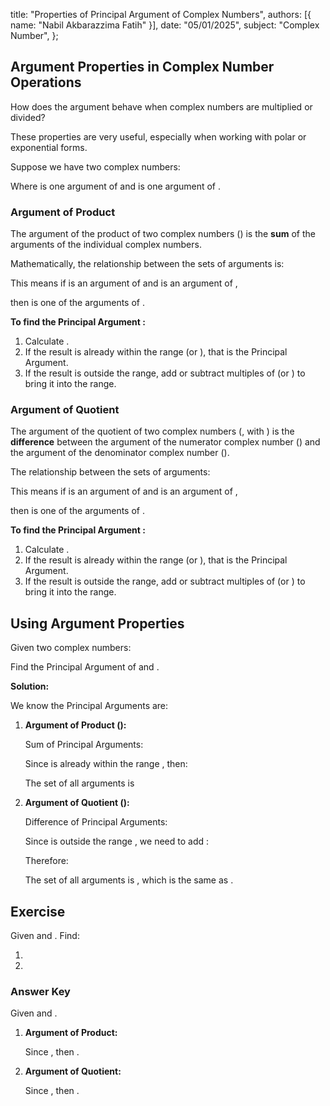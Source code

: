   title: "Properties of Principal Argument of Complex Numbers",
  authors: [{ name: "Nabil Akbarazzima Fatih" }],
  date: "05/01/2025",
  subject: "Complex Number",
};

## Argument Properties in Complex Number Operations

How does the argument behave when complex numbers are multiplied or divided?

These properties are very useful, especially when working with polar or exponential forms.

Suppose we have two complex numbers:

<div className="flex flex-col gap-4">
  <BlockMath math="z_1 = r_1(\cos \theta_1 + i\sin \theta_1)" />
  <BlockMath math="z_2 = r_2(\cos \theta_2 + i\sin \theta_2)" />
</div>

Where <InlineMath math="\theta_1" /> is one argument of <InlineMath math="z_1" /> and <InlineMath math="\theta_2" /> is one argument of <InlineMath math="z_2" />.

### Argument of Product

The argument of the product of two complex numbers (<InlineMath math="z_1 \times z_2" />) is the **sum** of the arguments of the individual complex numbers.

Mathematically, the relationship between the sets of arguments is:

<BlockMath math="\arg(z_1 z_2) = \arg(z_1) + \arg(z_2)" />

This means if <InlineMath math="\theta_1" /> is an argument of <InlineMath math="z_1" /> and <InlineMath math="\theta_2" /> is an argument of <InlineMath math="z_2" />,

then <InlineMath math="\theta_1 + \theta_2" /> is one of the arguments of <InlineMath math="z_1 z_2" />.

**To find the Principal Argument <InlineMath math="\text{Arg}(z_1 z_2)" />:**

1.  Calculate <InlineMath math="\text{Arg}(z_1) + \text{Arg}(z_2)" />.
2.  If the result is already within the range <InlineMath math="[0^\circ, 360^\circ)" /> (or <InlineMath math="[0, 2\pi)" />), that is the Principal Argument.
3.  If the result is outside the range, add or subtract multiples of <InlineMath math="360^\circ" /> (or <InlineMath math="2\pi" />) to bring it into the range.

### Argument of Quotient

The argument of the quotient of two complex numbers (<InlineMath math="\frac{z_1}{z_2}" />, with <InlineMath math="z_2 \neq 0" />) is the **difference** between the argument of the numerator complex number (<InlineMath math="z_1" />) and the argument of the denominator complex number (<InlineMath math="z_2" />).

The relationship between the sets of arguments:

<BlockMath math="\arg\left(\frac{z_1}{z_2}\right) = \arg(z_1) - \arg(z_2)" />

This means if <InlineMath math="\theta_1" /> is an argument of <InlineMath math="z_1" /> and <InlineMath math="\theta_2" /> is an argument of <InlineMath math="z_2" />,

then <InlineMath math="\theta_1 - \theta_2" /> is one of the arguments of <InlineMath math="\frac{z_1}{z_2}" />.

**To find the Principal Argument <InlineMath math="\text{Arg}\left(\frac{z_1}{z_2}\right)" />:**

1.  Calculate <InlineMath math="\text{Arg}(z_1) - \text{Arg}(z_2)" />.
2.  If the result is already within the range <InlineMath math="[0^\circ, 360^\circ)" /> (or <InlineMath math="[0, 2\pi)" />), that is the Principal Argument.
3.  If the result is outside the range, add or subtract multiples of <InlineMath math="360^\circ" /> (or <InlineMath math="2\pi" />) to bring it into the range.

## Using Argument Properties

Given two complex numbers:

<div className="flex flex-col gap-4">
  <BlockMath math="z_1 = 2(\cos 45^\circ + i\sin 45^\circ)" />
  <BlockMath math="z_2 = 3(\cos 95^\circ + i\sin 95^\circ)" />
</div>

Find the Principal Argument of <InlineMath math="z_1 \times z_2" /> and <InlineMath math="\frac{z_1}{z_2}" />.

**Solution:**

We know the Principal Arguments are:

<div className="flex flex-col gap-4">
  <BlockMath math="\text{Arg}(z_1) = 45^\circ" />
  <BlockMath math="\text{Arg}(z_2) = 95^\circ" />
</div>

1.  **Argument of Product (<InlineMath math="z_1 \times z_2" />):**

    Sum of Principal Arguments:

    <BlockMath math="\text{Arg}(z_1) + \text{Arg}(z_2) = 45^\circ + 95^\circ = 140^\circ" />

    Since <InlineMath math="140^\circ" /> is already within the range <InlineMath math="[0^\circ, 360^\circ)" />, then:

    <BlockMath math="\text{Arg}(z_1 \times z_2) = 140^\circ" />

    The set of all arguments is <InlineMath math="\{140^\circ + k \cdot 360^\circ : k \in \mathbb{Z}\}" />

2.  **Argument of Quotient (<InlineMath math="\frac{z_1}{z_2}" />):**

    Difference of Principal Arguments:

    <BlockMath math="\text{Arg}(z_1) - \text{Arg}(z_2) = 45^\circ - 95^\circ = -50^\circ" />

    Since <InlineMath math="-50^\circ" /> is outside the range <InlineMath math="[0^\circ, 360^\circ)" />, we need to add <InlineMath math="360^\circ" />:

    <BlockMath math="-50^\circ + 360^\circ = 310^\circ" />

    Therefore:

    <BlockMath math="\text{Arg}\left(\frac{z_1}{z_2}\right) = 310^\circ" />

    The set of all arguments is <InlineMath math="\{-50^\circ + k \cdot 360^\circ : k \in \mathbb{Z}\}" />, which is the same as <InlineMath math="\{310^\circ + k \cdot 360^\circ : k \in \mathbb{Z}\}" />.

## Exercise

Given <InlineMath math="z_a = 4(\cos 120^\circ + i\sin 120^\circ)" /> and <InlineMath math="z_b = 2(\cos 50^\circ + i\sin 50^\circ)" />. Find:

1.  <InlineMath math="\text{Arg}(z_a \times z_b)" />
2.  <InlineMath math="\text{Arg}\left(\frac{z_a}{z_b}\right)" />

### Answer Key

Given <InlineMath math="\text{Arg}(z_a) = 120^\circ" /> and <InlineMath math="\text{Arg}(z_b) = 50^\circ" />.

1.  **Argument of Product:**

    <BlockMath math="\text{Arg}(z_a) + \text{Arg}(z_b) = 120^\circ + 50^\circ = 170^\circ" />

    Since <InlineMath math="170^\circ \in [0^\circ, 360^\circ)" />, then <InlineMath math="\text{Arg}(z_a z_b) = 170^\circ" />.

2.  **Argument of Quotient:**

    <BlockMath math="\text{Arg}(z_a) - \text{Arg}(z_b) = 120^\circ - 50^\circ = 70^\circ" />

    Since <InlineMath math="70^\circ \in [0^\circ, 360^\circ)" />, then <InlineMath math="\text{Arg}\left(\frac{z_a}{z_b}\right) = 70^\circ" />.
